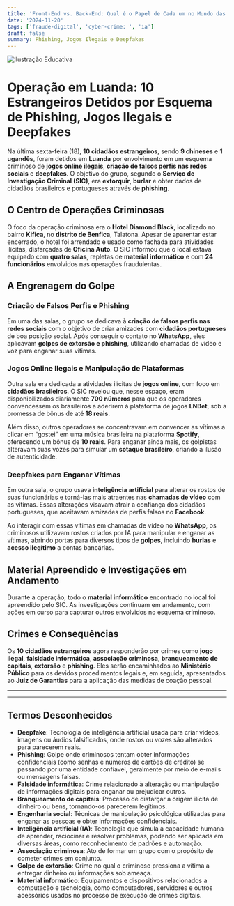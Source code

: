 ```yaml
---
title: 'Front-End vs. Back-End: Qual é o Papel de Cada um no Mundo das Aplicações Web?'
date: '2024-11-20'
tags: ['fraude-digital', 'cyber-crime: ', 'ia']
draft: false
summary: Phishing, Jogos Ilegais e Deepfakes
---
```


![Ilustração Educativa](https://i.ibb.co/WFsnrYQ/sic.png)

# Operação em Luanda: 10 Estrangeiros Detidos por Esquema de Phishing, Jogos Ilegais e Deepfakes

Na última sexta-feira (18), **10 cidadãos estrangeiros**, sendo **9 chineses** e **1 ugandês**, foram detidos em **Luanda** por envolvimento em um esquema criminoso de **jogos online ilegais**, **criação de falsos perfis nas redes sociais** e **deepfakes**. O objetivo do grupo, segundo o **Serviço de Investigação Criminal (SIC)**, era **extorquir**, **burlar** e obter dados de cidadãos brasileiros e portugueses através de **phishing**.

## O Centro de Operações Criminosas

O foco da operação criminosa era o **Hotel Diamond Black**, localizado no bairro **Kifica**, no **distrito de Benfica**, Talatona. Apesar de aparentar estar encerrado, o hotel foi arrendado e usado como fachada para atividades ilícitas, disfarçadas de **Oficina Auto**. O SIC informou que o local estava equipado com **quatro salas**, repletas de **material informático** e com **24 funcionários** envolvidos nas operações fraudulentas.

## A Engrenagem do Golpe

### Criação de Falsos Perfis e Phishing

Em uma das salas, o grupo se dedicava à **criação de falsos perfis nas redes sociais** com o objetivo de criar amizades com **cidadãos portugueses** de boa posição social. Após conseguir o contato no **WhatsApp**, eles aplicavam **golpes de extorsão e phishing**, utilizando chamadas de vídeo e voz para enganar suas vítimas.

### Jogos Online Ilegais e Manipulação de Plataformas

Outra sala era dedicada a atividades ilícitas de **jogos online**, com foco em **cidadãos brasileiros**. O SIC revelou que, nesse espaço, eram disponibilizados diariamente **700 números** para que os operadores convencessem os brasileiros a aderirem à plataforma de jogos **LNBet**, sob a promessa de bônus de até **18 reais**.

Além disso, outros operadores se concentravam em convencer as vítimas a clicar em “gostei” em uma música brasileira na plataforma **Spotify**, oferecendo um bônus de **10 reais**. Para enganar ainda mais, os golpistas alteravam suas vozes para simular um **sotaque brasileiro**, criando a ilusão de autenticidade.

### Deepfakes para Enganar Vítimas

Em outra sala, o grupo usava **inteligência artificial** para alterar os rostos de suas funcionárias e torná-las mais atraentes nas **chamadas de vídeo** com as vítimas. Essas alterações visavam atrair a confiança dos cidadãos portugueses, que aceitavam amizades de perfis falsos no **Facebook**.

Ao interagir com essas vítimas em chamadas de vídeo no **WhatsApp**, os criminosos utilizavam rostos criados por IA para manipular e enganar as vítimas, abrindo portas para diversos tipos de **golpes**, incluindo **burlas** e **acesso ilegítimo** a contas bancárias.

## Material Apreendido e Investigações em Andamento

Durante a operação, todo o **material informático** encontrado no local foi apreendido pelo SIC. As investigações continuam em andamento, com ações em curso para capturar outros envolvidos no esquema criminoso.

## Crimes e Consequências

Os **10 cidadãos estrangeiros** agora responderão por crimes como **jogo ilegal**, **falsidade informática**, **associação criminosa**, **branqueamento de capitais**, **extorsão** e **phishing**. Eles serão encaminhados ao **Ministério Público** para os devidos procedimentos legais e, em seguida, apresentados ao **Juiz de Garantias** para a aplicação das medidas de coação pessoal.

---
---

## Termos Desconhecidos

- **Deepfake**: Tecnologia de inteligência artificial usada para criar vídeos, imagens ou áudios falsificados, onde rostos ou vozes são alterados para parecerem reais.
- **Phishing**: Golpe onde criminosos tentam obter informações confidenciais (como senhas e números de cartões de crédito) se passando por uma entidade confiável, geralmente por meio de e-mails ou mensagens falsas.
- **Falsidade informática**: Crime relacionado à alteração ou manipulação de informações digitais para enganar ou prejudicar outros.
- **Branqueamento de capitais**: Processo de disfarçar a origem ilícita de dinheiro ou bens, tornando-os parecerem legítimos.
- **Engenharia social**: Técnicas de manipulação psicológica utilizadas para enganar as pessoas e obter informações confidenciais.
- **Inteligência artificial (IA)**: Tecnologia que simula a capacidade humana de aprender, raciocinar e resolver problemas, podendo ser aplicada em diversas áreas, como reconhecimento de padrões e automação.
- **Associação criminosa**: Ato de formar um grupo com o propósito de cometer crimes em conjunto.
- **Golpe de extorsão**: Crime no qual o criminoso pressiona a vítima a entregar dinheiro ou informações sob ameaça.
- **Material informático**: Equipamentos e dispositivos relacionados a computação e tecnologia, como computadores, servidores e outros acessórios usados no processo de execução de crimes digitais.
